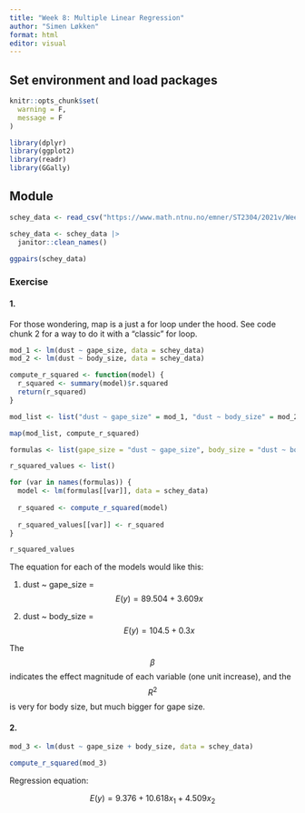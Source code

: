 ```yaml
---
title: "Week 8: Multiple Linear Regression"
author: "Simen Løkken"
format: html
editor: visual
---
```


## Set environment and load packages

```r

knitr::opts_chunk$set(
  warning = F,
  message = F
)
```

```r

library(dplyr)
library(ggplot2)
library(readr)
library(GGally)
```

## Module

```r

schey_data <- read_csv("https://www.math.ntnu.no/emner/ST2304/2021v/Week07/ScheyData.csv")

schey_data <- schey_data |> 
  janitor::clean_names()
```

```r

ggpairs(schey_data)
```

### Exercise

#### 1.

For those wondering, map is a just a for loop under the hood. See code chunk 2 for a way to do it with a "classic" for loop.

```r

mod_1 <- lm(dust ~ gape_size, data = schey_data)
mod_2 <- lm(dust ~ body_size, data = schey_data)

compute_r_squared <- function(model) {
  r_squared <- summary(model)$r.squared
  return(r_squared)
}

mod_list <- list("dust ~ gape_size" = mod_1, "dust ~ body_size" = mod_2)

map(mod_list, compute_r_squared)
```

```r

formulas <- list(gape_size = "dust ~ gape_size", body_size = "dust ~ body_size")

r_squared_values <- list()

for (var in names(formulas)) {
  model <- lm(formulas[[var]], data = schey_data)
  
  r_squared <- compute_r_squared(model) 
  
  r_squared_values[[var]] <- r_squared
}

r_squared_values
```

The equation for each of the models would like this:

1.  dust \~ gape_size = $$E(y) = 89.504 + 3.609x$$

2.  dust \~ body_size = $$E(y) = 104.5 + 0.3x$$

The $$\beta$$ indicates the effect magnitude of each variable (one unit increase), and the $$R^2$$ is very for body size, but much bigger for gape size.

#### 2.

```r

mod_3 <- lm(dust ~ gape_size + body_size, data = schey_data)

compute_r_squared(mod_3)
```
Regression equation:

$$E(y) = 9.376 + 10.618x_1 + 4.509x_2$$























